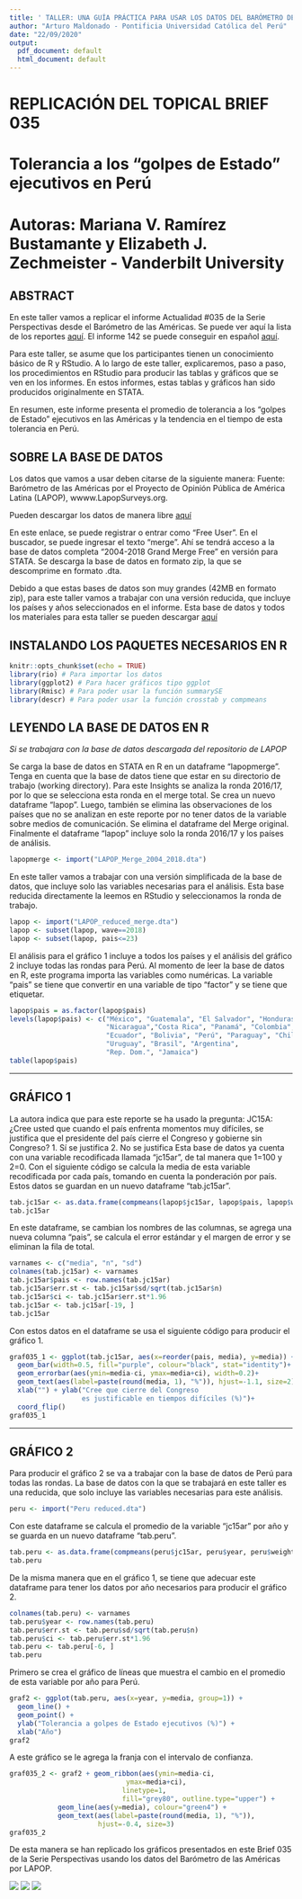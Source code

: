 ```yaml
---
title: ' TALLER: UNA GUÍA PRÁCTICA PARA USAR LOS DATOS DEL BARÓMETRO DE LAS AMÉRICAS '
author: "Arturo Maldonado - Pontificia Universidad Católica del Perú"
date: "22/09/2020"
output:
  pdf_document: default
  html_document: default
---
```


# REPLICACIÓN DEL TOPICAL BRIEF 035 
# Tolerancia a los "golpes de Estado" ejecutivos en Perú
# Autoras: Mariana V. Ramírez Bustamante y Elizabeth J. Zechmeister - Vanderbilt University 

## ABSTRACT

En este taller vamos a replicar el informe Actualidad #035 de la Serie Perspectivas desde el Barómetro de las Américas. Se puede ver aquí la lista de los reportes [aquí](https://www.vanderbilt.edu/lapop-espanol/perspectivas/). El informe 142 se puede conseguir en español [aquí](https://www.vanderbilt.edu/lapop/insights/ITB035es.pdf).

Para este taller, se asume que los participantes tienen un conocimiento básico de R y RStudio. A lo largo de este taller, explicaremos, paso a paso, los procedimientos en RStudio para producir las tablas y gráficos que se ven en los informes. En estos informes, estas tablas y gráficos han sido producidos originalmente en STATA. 

En resumen, este informe presenta el promedio de tolerancia a los "golpes de Estado" ejecutivos en las Américas y la tendencia en el tiempo de esta tolerancia en Perú.

## SOBRE LA BASE DE DATOS

Los datos que vamos a usar deben citarse de la siguiente manera:
Fuente: Barómetro de las Américas por el Proyecto de Opinión Pública de América Latina (LAPOP), wwww.LapopSurveys.org.

Pueden descargar los datos de manera libre  [aquí](http://datasets.americasbarometer.org/database/login.php)

En este enlace, se puede registrar o entrar como "Free User". En el buscador, se puede ingresar el texto "merge". Ahí se tendrá acceso a la base de datos completa "2004-2018 Grand Merge Free" en versión para STATA. Se descarga la base de datos en formato zip, la que se descomprime en formato .dta.

Debido a que estas bases de datos son muy grandes (42MB en formato zip), para este taller vamos a trabajar con una versión reducida, que incluye los países y años seleccionados en el informe. Esta base de datos y todos los materiales para esta taller se pueden descargar [aquí](https://github.com/arturomaldonado/TallerLAPOP2020.git)

## INSTALANDO LOS PAQUETES NECESARIOS EN R

```r
knitr::opts_chunk$set(echo = TRUE)
library(rio) # Para importar los datos
library(ggplot2) # Para hacer gráficos tipo ggplot
library(Rmisc) # Para poder usar la función summarySE
library(descr) # Para poder usar la función crosstab y compmeans
```

## LEYENDO LA BASE DE DATOS EN R
*Si se trabajara con la base de datos descargada del repositorio de LAPOP*

Se carga la base de datos en STATA en R en un dataframe "lapopmerge". Tenga en cuenta que la base de datos tiene que estar en su directorio de trabajo (working directory). Para este Insights se analiza la ronda 2016/17, por lo que se selecciona esta ronda en el merge total. Se crea un nuevo dataframe "lapop".
Luego, también se elimina las observaciones de los países que no se analizan en este reporte por no tener datos de la variable sobre medios de comunicación. Se elimina el dataframe del Merge original. 
Finalmente el dataframe "lapop"  incluye solo la ronda 2016/17 y los países de análisis.

```r
lapopmerge <- import("LAPOP_Merge_2004_2018.dta")
```
En este taller vamos a trabajar con una versión simplificada de la base de datos, que incluye solo las variables necesarias para el análisis. Esta base reducida directamente la leemos en RStudio y seleccionamos la ronda de trabajo.
```r
lapop <- import("LAPOP_reduced_merge.dta")
lapop <- subset(lapop, wave==2018)
lapop <- subset(lapop, pais<=23)
```
El análisis para el gráfico 1 incluye a todos los países y el análisis del gráfico 2 incluye todas las rondas para Perú.
Al momento de leer la base de datos en R, este programa importa las variables como numéricas. La variable "pais" se tiene que convertir en una variable de tipo "factor" y se tiene que etiquetar.
```r
lapop$pais = as.factor(lapop$pais)
levels(lapop$pais) <- c("México", "Guatemala", "El Salvador", "Honduras",
                        "Nicaragua","Costa Rica", "Panamá", "Colombia", 
                        "Ecuador", "Bolivia", "Perú", "Paraguay", "Chile",
                        "Uruguay", "Brasil", "Argentina", 
                        "Rep. Dom.", "Jamaica")
table(lapop$pais)
```
___
## GRÁFICO 1
La autora indica que para este reporte se ha usado la pregunta: JC15A: ¿Cree usted que cuando el país enfrenta momentos muy difíciles, se justifica que el presidente del país cierre el Congreso y gobierne sin Congreso? 
1. Sí se justifica
2. No se justifica 
Esta base de datos ya cuenta con una variable recodificada llamada "jc15ar", de tal manera que 1=100 y 2=0. 
Con el siguiente código se calcula la media de esta variable recodificada por cada país, tomando en cuenta la ponderación por país. Estos datos se guardan en un nuevo dataframe "tab.jc15ar".
```r
tab.jc15ar <- as.data.frame(compmeans(lapop$jc15ar, lapop$pais, lapop$weight1500, plot=FALSE))
tab.jc15ar
```
En este dataframe, se cambian los nombres de las columnas, se agrega una nueva columna "pais", se calcula el error estándar y el margen de error y se eliminan la fila de total.
```r
varnames <- c("media", "n", "sd")
colnames(tab.jc15ar) <- varnames
tab.jc15ar$pais <- row.names(tab.jc15ar)
tab.jc15ar$err.st <- tab.jc15ar$sd/sqrt(tab.jc15ar$n)
tab.jc15ar$ci <- tab.jc15ar$err.st*1.96
tab.jc15ar <- tab.jc15ar[-19, ]
tab.jc15ar
```
Con estos datos en el dataframe se usa el siguiente código para producir el gráfico 1.
```r
graf035_1 <- ggplot(tab.jc15ar, aes(x=reorder(pais, media), y=media)) +
  geom_bar(width=0.5, fill="purple", colour="black", stat="identity")+
  geom_errorbar(aes(ymin=media-ci, ymax=media+ci), width=0.2)+
  geom_text(aes(label=paste(round(media, 1), "%")), hjust=-1.1, size=2)+
  xlab("") + ylab("Cree que cierre del Congreso
                  es justificable en tiempos difíciles (%)")+
  coord_flip()
graf035_1
```

___
## GRÁFICO 2
Para producir el gráfico 2 se va a trabajar con la base de datos de Perú para todas las rondas. La base de datos con la que se trabajará en este taller es una reducida, que solo incluye las variables necesarias para este análisis.
```r
peru <- import("Peru reduced.dta")
```
Con este dataframe se calcula el promedio de la variable "jc15ar" por año y se guarda en un nuevo dataframe "tab.peru".
```r
tab.peru <- as.data.frame(compmeans(peru$jc15ar, peru$year, peru$weight1500, plot=FALSE))
tab.peru
```
De la misma manera que en el gráfico 1, se tiene que adecuar este dataframe para tener los datos por año necesarios para producir el gráfico 2.
```r
colnames(tab.peru) <- varnames
tab.peru$year <- row.names(tab.peru)
tab.peru$err.st <- tab.peru$sd/sqrt(tab.peru$n)
tab.peru$ci <- tab.peru$err.st*1.96
tab.peru <- tab.peru[-6, ]
tab.peru
```
Primero se crea el gráfico de líneas que muestra el cambio en el promedio  de esta variable por año para Perú.
```r
graf2 <- ggplot(tab.peru, aes(x=year, y=media, group=1)) + 
  geom_line() +
  geom_point() +
  ylab("Tolerancia a golpes de Estado ejecutivos (%)") +
  xlab("Año")
graf2
```

A este gráfico se le agrega la franja con el intervalo de confianza.
```r
graf035_2 <- graf2 + geom_ribbon(aes(ymin=media-ci, 
                             ymax=media+ci),
                            linetype=1,
                            fill="grey80", outline.type="upper") + 
            geom_line(aes(y=media), colour="green4") + 
            geom_text(aes(label=paste(round(media, 1), "%")), 
                      hjust=-0.4, size=3)
graf035_2
```

De esta manera se han replicado los gráficos presentados en este Brief 035 de la Serie Perspectivas usando los datos del Barómetro de las Américas por LAPOP.

![](/Users/Arturo/Desktop/ab-full-color.png) ![](/Users/Arturo/Desktop/lapop-full-color.png) ![](/Users/Arturo/Desktop/pucp.png)
